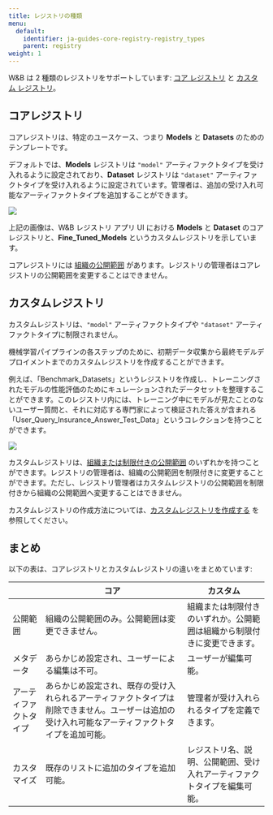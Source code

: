 ```yaml
---
title: レジストリの種類
menu:
  default:
    identifier: ja-guides-core-registry-registry_types
    parent: registry
weight: 1
---
```


W&B は 2 種類のレジストリをサポートしています: [コア レジストリ](#core-registry) と [カスタム レジストリ](#custom-registry)。

## コアレジストリ

コアレジストリは、特定のユースケース、つまり **Models** と **Datasets** のためのテンプレートです。

デフォルトでは、**Models** レジストリは `"model"` アーティファクトタイプを受け入れるように設定されており、**Dataset** レジストリは `"dataset"` アーティファクトタイプを受け入れるように設定されています。管理者は、追加の受け入れ可能なアーティファクトタイプを追加することができます。

<Frame>
    <img src="/images/registry/core_registry_example.png"  />
</Frame>

上記の画像は、W&B レジストリ アプリ UI における **Models** と **Dataset** のコアレジストリと、**Fine_Tuned_Models** というカスタムレジストリを示しています。

コアレジストリには [組織の公開範囲](/ja/./configure_registry.md#registry-visibility-types) があります。レジストリの管理者はコアレジストリの公開範囲を変更することはできません。

## カスタムレジストリ

カスタムレジストリは、`"model"` アーティファクトタイプや `"dataset"` アーティファクトタイプに制限されません。

機械学習パイプラインの各ステップのために、初期データ収集から最終モデルデプロイメントまでのカスタムレジストリを作成することができます。

例えば、「Benchmark_Datasets」というレジストリを作成し、トレーニングされたモデルの性能評価のためにキュレーションされたデータセットを整理することができます。このレジストリ内には、トレーニング中にモデルが見たことのないユーザー質問と、それに対応する専門家によって検証された答えが含まれる「User_Query_Insurance_Answer_Test_Data」というコレクションを持つことができます。

<Frame>
    <img src="/images/registry/custom_registry_example.png"  />
</Frame>

カスタムレジストリは、[組織または制限付きの公開範囲](/ja/./configure_registry.md#registry-visibility-types) のいずれかを持つことができます。レジストリの管理者は、組織の公開範囲を制限付きに変更することができます。ただし、レジストリ管理者はカスタムレジストリの公開範囲を制限付きから組織の公開範囲へ変更することはできません。

カスタムレジストリの作成方法については、[カスタムレジストリを作成する](/ja/./create_collection) を参照してください。

## まとめ

以下の表は、コアレジストリとカスタムレジストリの違いをまとめています:

|                | コア  | カスタム|
| -------------- | ----- | ----- |
| 公開範囲       | 組織の公開範囲のみ。公開範囲は変更できません。 | 組織または制限付きのいずれか。公開範囲は組織から制限付きに変更できます。|
| メタデータ     | あらかじめ設定され、ユーザーによる編集は不可。 | ユーザーが編集可能。  |
| アーティファクトタイプ | あらかじめ設定され、既存の受け入れられるアーティファクトタイプは削除できません。ユーザーは追加の受け入れ可能なアーティファクトタイプを追加可能。 | 管理者が受け入れられるタイプを定義できます。 |
| カスタマイズ    | 既存のリストに追加のタイプを追加可能。 |  レジストリ名、説明、公開範囲、受け入れアーティファクトタイプを編集可能。|